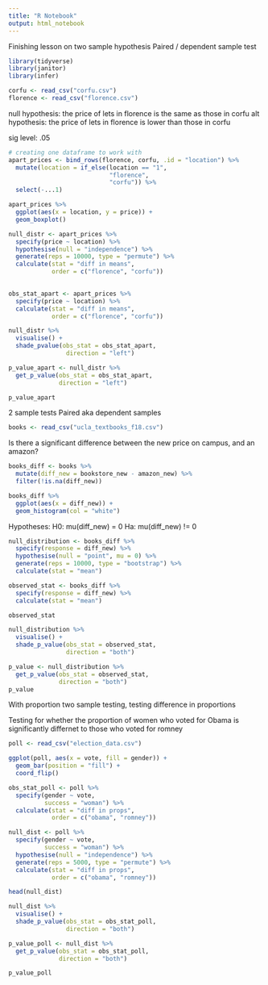 ```yaml
---
title: "R Notebook"
output: html_notebook
---
```


Finishing lesson on two sample hypothesis 
Paired / dependent sample test

```r
library(tidyverse)
library(janitor)
library(infer)
```

```r
corfu <- read_csv("corfu.csv")
florence <- read_csv("florence.csv")
```

null hypothesis: the price of lets in florence is the same as those in corfu
alt hypothesis: the price of lets in florence is lower than those in corfu

sig level: .05

```r
# creating one dataframe to work with
apart_prices <- bind_rows(florence, corfu, .id = "location") %>%
  mutate(location = if_else(location == "1",
                            "florence",
                            "corfu")) %>%
  select(-...1)

```

```r
apart_prices %>%
  ggplot(aes(x = location, y = price)) +
  geom_boxplot()
```

```r
null_distr <- apart_prices %>%
  specify(price ~ location) %>%
  hypothesise(null = "independence") %>%
  generate(reps = 10000, type = "permute") %>%
  calculate(stat = "diff in means",
            order = c("florence", "corfu"))
  
```

```r
obs_stat_apart <- apart_prices %>%
  specify(price ~ location) %>%
  calculate(stat = "diff in means",
            order = c("florence", "corfu"))
```

```r
null_distr %>%
  visualise() +
  shade_pvalue(obs_stat = obs_stat_apart,
                direction = "left")
```

```r
p_value_apart <- null_distr %>%
  get_p_value(obs_stat = obs_stat_apart,
              direction = "left")

p_value_apart
```
2 sample tests
Paired aka dependent samples

```r
books <- read_csv("ucla_textbooks_f18.csv")

```


Is there a significant difference between the new price on campus, and an amazon?

```r
books_diff <- books %>%
  mutate(diff_new = bookstore_new - amazon_new) %>%
  filter(!is.na(diff_new))

books_diff %>%
  ggplot(aes(x = diff_new)) +
  geom_histogram(col = "white")
```

Hypotheses:
H0: mu(diff_new) = 0
Ha: mu(diff_new) != 0

```r
null_distribution <- books_diff %>%
  specify(response = diff_new) %>%
  hypothesise(null = "point", mu = 0) %>%
  generate(reps = 10000, type = "bootstrap") %>%
  calculate(stat = "mean")
```

```r
observed_stat <- books_diff %>%
  specify(response = diff_new) %>%
  calculate(stat = "mean")

observed_stat
```

```r
null_distribution %>%
  visualise() +
  shade_p_value(obs_stat = observed_stat,
                direction = "both")
```

```r
p_value <- null_distribution %>%
  get_p_value(obs_stat = observed_stat,
              direction = "both")
p_value
```

With proportion
two sample testing, testing difference in proportions

Testing for whether the proportion of women who voted for Obama is significantly 
differnet to those who voted for romney
```r
poll <- read_csv("election_data.csv")
```

```r
ggplot(poll, aes(x = vote, fill = gender)) +
  geom_bar(position = "fill") +
  coord_flip()
```


```r
obs_stat_poll <- poll %>%
  specify(gender ~ vote,
          success = "woman") %>%
  calculate(stat = "diff in props",
            order = c("obama", "romney"))
```

```r
null_dist <- poll %>%
  specify(gender ~ vote,
          success = "woman") %>%
  hypothesise(null = "independence") %>%
  generate(reps = 5000, type = "permute") %>%
  calculate(stat = "diff in props",
            order = c("obama", "romney"))

head(null_dist)
```

```r
null_dist %>%
  visualise() +
  shade_p_value(obs_stat = obs_stat_poll,
                direction = "both")
```

```r
p_value_poll <- null_dist %>%
  get_p_value(obs_stat = obs_stat_poll,
              direction = "both")

p_value_poll
```

